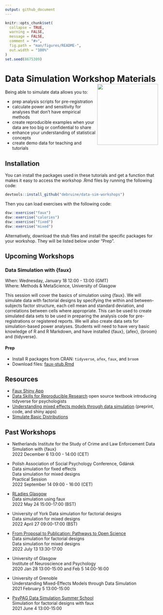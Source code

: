 ```yaml
---
output: github_document
---
```


```r
knitr::opts_chunk$set(
  collapse = TRUE,
  warning = FALSE,
  message = FALSE,
  comment = "#>",
  fig.path = "man/figures/README-",
  out.width = "100%"
)
set.seed(8675309)
```

# Data Simulation Workshop Materials ![](man/figures/logo.png){style="float:right; width:200px;"}

Being able to simulate data allows you to:

* prep analysis scripts for pre-registration
* calculate power and sensitivity for analyses that don't have empirical methods
* create reproducible examples when your data are too big or confidential to share
* enhance your understanding of statistical concepts
* create demo data for teaching and tutorials

## Installation

You can install the packages used in these tutorials and get a function that makes it easy to access the workshop .Rmd files by running the following code:

```r
devtools::install_github("debruine/data-sim-workshops")
```

Then you can load exercises with the following code:

```r
dsw::exercise("faux")
dsw::exercise("calories")
dsw::exercise("fixed")
dsw::exercise("mixed")
```

Alternatively, download the stub files and install the specific packages for your workshop. They will be listed below under "Prep".

## Upcoming Workshops

### Data Simulation with {faux}

When: Wednesday, January 18 12:00 - 13:00 (GMT)  
Where: Methods & MetaScience, University of Glasgow

This session will cover the basics of simulation using {faux}. We will simulate data with factorial designs by specifying the within and between-subjects factor structure, each cell mean and standard deviation, and correlations between cells where appropriate. This can be used to create simulated data sets to be used in preparing the analysis code for pre-registrations or registered reports. We will also create data sets for simulation-based power analyses. Students will need to have very basic knowledge of R and R Markdown, and have installed {faux}, {afex}, {broom} and {tidyverse}.

#### Prep

* Install R packages from CRAN: `tidyverse`, `afex`, `faux`, and `broom`
* Download files:  [faux-stub.Rmd](https://raw.githubusercontent.com/debruine/data-sim-workshops/master/inst/stubs/faux-stub.Rmd)

<!--
### Data simulation for mixed designs

This session will cover simulating data for a mixed design, where trials are crossed with subjects. We will learn how to analyse this using {lme4}, with a focus on understanding how the simulation parameters correspond to the output. Finally, we will learn how to use simulation to calculate power. Students will need to have basic knowledge of R and R Markdown, some familiarity with mixed designs (even if they don't currently analyse them with mixed models) and have installed {faux}, {afex}, {tidyverse}, and {lme4}.

#### Prep

* Install R packages from CRAN: `tidyverse`, `afex`, `lme4`, `broom`, `broom.mixed`, `faux`
* Download files: [mixed-stub.Rmd](https://raw.githubusercontent.com/debruine/data-sim-workshops/master/inst/stubs/mixed-stub.Rmd)
-->



## Resources

* [Faux Shiny App](https://shiny.psy.gla.ac.uk/debruine/fauxapp/) 
* [Data Skills for Reproducible Research](https://psyteachr.github.io/reprores/) open source textbook introducing tidyverse for psychologists
* [Understanding mixed effects models through data simulation](https://osf.io/3cz2e/) (preprint, code, and shiny apps) 
* [Simulate Basic Distributions](https://shiny.psy.gla.ac.uk/debruine/simulate/)

## Past Workshops

* Netherlands Institute for the Study of Crime and Law Enforcement
    Data Simulation with {faux}  
    2022 December 6 13:00 - 14:00 (CET)  

* Polish Association of Social Psychology Conference, Gdánsk  
    Data simulation for fixed effects  
    Data simulation for mixed designs  
    Practical Session  
    2022 September 14 09:00 - 16:00 (CET) 

* [RLadies Glasgow](https://www.meetup.com/rladies-glasgow/events/285942871/)  
    Data simulation using faux  
    2022 May 24 15:00-17:00 (BST)  

* University of York
    Data simulation for factorial designs  
    Data simulation for mixed designs  
    2022 April 27 09:00-17:00 (BST)  

*  [From Proposal to Publication: Pathways to Open Science](https://www.dropbox.com/s/aydsuk6eahxumzu/OSW-Jul21.pdf?dl=0)  
    Data simulation for factorial designs   
    Data simulation for mixed designs  
    2022 July 13 13:30-17:00 
    
* University of Glasgow  
    Institute of Neuroscience and Psychology  
    2020 Jan 28 13:00-15:00 and Feb 5 14:00-16:00 
    
* University of Grenoble  
    Understanding Mixed-Effects Models through Data Simulation  
    2021 February 5 13:00-15:00 

* [PsyPAG Data Simulation Summer School](https://simsummerschool.github.io/)  
    Simulation for factorial designs with faux  
    2021 June 4 13:00-15:00 


